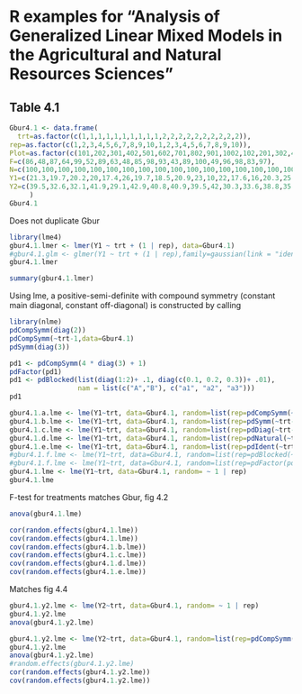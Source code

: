 R examples for "Analysis of Generalized Linear Mixed Models in the Agricultural and Natural Resources Sciences"
========================================================

Table 4.1
---------

```r
Gbur4.1 <- data.frame(
  trt=as.factor(c(1,1,1,1,1,1,1,1,1,1,2,2,2,2,2,2,2,2,2,2)),
rep=as.factor(c(1,2,3,4,5,6,7,8,9,10,1,2,3,4,5,6,7,8,9,10)),
Plot=as.factor(c(101,202,301,402,501,602,701,802,901,1002,102,201,302,401,502,601,702,801,902,1001)),
F=c(86,48,87,64,99,52,89,63,48,85,98,93,43,89,100,49,96,98,83,97),
N=c(100,100,100,100,100,100,100,100,100,100,100,100,100,100,100,100,100,100,100,100),
Y1=c(21.3,19.7,20.2,20,17.4,26,19.7,18.5,20.9,23,10,22,17.6,16,20.3,25.6,16.2,12.4,13.5,23.2),
Y2=c(39.5,32.6,32.1,41.9,29.1,42.9,40.8,40.9,39.5,42,30.3,33.6,38.8,35.1,34.1,31.8,28.2,38.1,34.7,32.8)
     )
Gbur4.1
```

Does not duplicate Gbur
```r
library(lme4)
gbur4.1.lmer <- lmer(Y1 ~ trt + (1 | rep), data=Gbur4.1)
#gbur4.1.glm <- glmer(Y1 ~ trt + (1 | rep),family=gaussian(link = "identity"), data=Gbur4.1)
gbur4.1.lmer
```

```r
summary(gbur4.1.lmer)
```

Using lme, a positive-semi-definite with compound symmetry (constant main diagonal, constant off-diagonal) is constructed by calling
```r
library(nlme)
pdCompSymm(diag(2))
pdCompSymm(~trt-1,data=Gbur4.1)
pdSymm(diag(3))

pd1 <- pdCompSymm(4 * diag(3) + 1)
pdFactor(pd1)
pd1 <- pdBlocked(list(diag(1:2)+ .1, diag(c(0.1, 0.2, 0.3))+ .01),
                 nam = list(c("A","B"), c("a1", "a2", "a3")))
pd1
```

```r

gbur4.1.a.lme <- lme(Y1~trt, data=Gbur4.1, random=list(rep=pdCompSymm(~trt-1)))
gbur4.1.b.lme <- lme(Y1~trt, data=Gbur4.1, random=list(rep=pdSymm(~trt-1)))
gbur4.1.c.lme <- lme(Y1~trt, data=Gbur4.1, random=list(rep=pdDiag(~trt-1)))
gbur4.1.d.lme <- lme(Y1~trt, data=Gbur4.1, random=list(rep=pdNatural(~trt-1)))
gbur4.1.e.lme <- lme(Y1~trt, data=Gbur4.1, random=list(rep=pdIdent(~trt-1)))
#gbur4.1.f.lme <- lme(Y1~trt, data=Gbur4.1, random=list(rep=pdBlocked(~trt-1)))
#gbur4.1.f.lme <- lme(Y1~trt, data=Gbur4.1, random=list(rep=pdFactor(pdCompSymm(~trt-1))))
gbur4.1.lme <- lme(Y1~trt, data=Gbur4.1, random= ~ 1 | rep)
gbur4.1.lme

```
F-test for treatments matches Gbur, fig 4.2
```r
anova(gbur4.1.lme)
```
```r
cor(random.effects(gbur4.1.lme))
cov(random.effects(gbur4.1.lme))
cov(random.effects(gbur4.1.b.lme))
cov(random.effects(gbur4.1.c.lme))
cov(random.effects(gbur4.1.d.lme))
cov(random.effects(gbur4.1.e.lme))
```

Matches fig 4.4
```r
gbur4.1.y2.lme <- lme(Y2~trt, data=Gbur4.1, random= ~ 1 | rep)
gbur4.1.y2.lme
anova(gbur4.1.y2.lme)
```

```r
gbur4.1.y2.lme <- lme(Y2~trt, data=Gbur4.1, random=list(rep=pdCompSymm(~0 + trt)))
gbur4.1.y2.lme
anova(gbur4.1.y2.lme)
#random.effects(gbur4.1.y2.lme)
cor(random.effects(gbur4.1.y2.lme))
cov(random.effects(gbur4.1.y2.lme))
```
